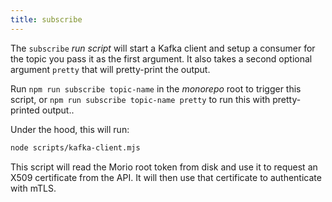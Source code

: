 ```yaml
---
title: subscribe
---
```


The `subscribe` _run script_ will start a Kafka client and setup a 
consumer for the topic you pass it as the first argument.
It also takes a second optional argument `pretty` that will 
pretty-print the output. 

Run `npm run subscribe topic-name` in the _monorepo_ root to 
trigger this script, or `npm run subscribe topic-name pretty` to
run this with pretty-printed output..

Under the hood, this will run:

```sh title="Terminal"
node scripts/kafka-client.mjs
```

This script will read the Morio root token from disk and use it to
request an X509 certificate from the API. It will then use that 
certificate to authenticate with mTLS.

